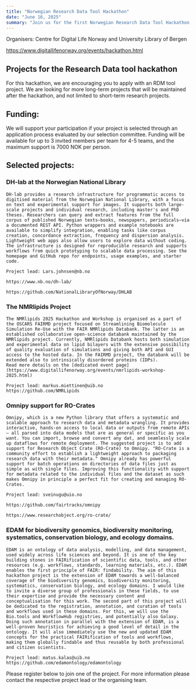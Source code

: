 ```yaml
---
title: "Norwegian Research Data Tool Hackathon"
date: "June 16, 2025"
summary: "Join us for the first Norwegian Research Data Tool Hackathon, hosted by the Centre for Digital Life Norway and the University Library of Bergen. This exciting event aims to bring together research software engineers and data engineers to collaborate on innovative tools for research data management."
---
```

Organisers: Centre for Digital Life Norway and University Library of Bergen 

https://www.digitallifenorway.org/events/hackathon.html

## Projects for the Research Data tool hackathon

For this hackathon, we are encouraging you to apply with an RDM tool project. We are looking for more long-term projects that will be maintained after the hackathon, and not limited to short-term research projects. 

## Funding:
We will support your participation if your project is selected through an application process evaluated by our selection committee. Funding will be available for up to 3 invited members per team for 4-5 teams, and the maximum support is 7000 NOK per person.

## Selected projects:
 

### DH-lab at the Norwegian National Library


    DH-lab provides a research infrastructure for programmatic access to digitised material from the Norwegian National Library, with a focus on text and experimental support for images. It supports both large-scale projects and individual research, including master's and PhD theses. Researchers can query and extract features from the full corpus of published Norwegian texts—books, newspapers, periodicals—via a documented REST API. Python wrappers and example notebooks are available to simplify integration, enabling tasks like corpus creation, concordance extraction, frequency and dispersion analysis. Lightweight web apps also allow users to explore data without coding. The infrastructure is designed for reproducible research and supports workflows from quick prototyping to scalable data processing. See the homepage and GitHub repo for endpoints, usage examples, and starter code.

    Project lead: Lars.johnsen@nb.no

    https://www.nb.no/dh-lab/

    https://github.com/NationalLibraryOfNorway/DHLAB

### The NMRlipids Project

    The NMRlipids 2025 Hackathon and Workshop is organised as a part of the OSCARS FAIRMD project focused on Streamlining Biomolecule Simulation Re-Use with the FAIR NMRlipids Databank. The latter is an established collaborative open-science databank maintained by the NMRlipids project. Currently, NMRlipids Databank hosts both simulation and experimental data on lipid bilayers with the extensive possibility of quality evaluation of simulations and giving both API and GUI access to the hosted data. In the FAIRMD project, the databank will be extended also to intrinsically disordered proteins (IDPs).  
    Read more details on the [dedicated event page](https://www.digitallifenorway.org/events/nmrlipids-workshop-2025.html)

    Project lead: markus.miettinen@uib.no
    https://github.com/NMRLipids

### Omnipy support for RO-Crates

    Omnipy, which is a new Python library that offers a systematic and scalable approach to research data and metadata wrangling. It provides interactive, hands-on access to local data or outputs from remote APIs – all parsed into data models that are as general or specific as you want. You can import, browse and convert any dat, and seamlessly scale up dataflows for remote deployment. The suggested project is to add support for Research Object Crate (RO-Crate) to Omnipy. "RO-Crate is a community effort to establish a lightweight approach to packaging research data with their metadata." Omnipy already has powerful support for batch operations on directories of data files just as simple as with single files. Improving this functionality with support for metadata related to the individual files and the dataset as such makes Omnipy in principle a perfect fit for creating and managing RO-Crates.

    Project lead: sveinugu@uio.no

    https://github.com/fairtracks/omnipy

    https://www.researchobject.org/ro-crate/

### EDAM for biodiversity genomics, biodiversity monitoring, systematics, conservation biology, and ecology domains.

    EDAM is an ontology of data analysis, modelling, and data management, used widely across life sciences and beyond. It is one of the key building stones in FAIRification of scientific data, tools, and other resources (e.g. workflows, standards, learning materials, etc.). EDAM enables the first principle of FAIR: findability. The aim of this hackathon project is the extension of EDAM towards a well-balanced coverage of the biodiversity genomics, biodiversity monitoring, systematics, conservation biology, and ecology domains. I would like to invite a diverse group of professionals in these fields, to use their expertise and provide the necessary content and conceptualisation for this work. The second part of this project will be dedicated to the registration, annotation, and curation of tools and workflows used in these domains. For this, we will use the Bio.tools and WorkflowHub registries, and potentially also Galaxy. Doing such annotation in parallel with the extension of EDAM, is a well-proven heuristics for achieving a good level of detail in the ontology. It will also immediately use the new and updated EDAM concepts for the practical FAIRification of tools and workflows, making them globally findable and thus reusable by both professional and citizen scientists.

    Project lead: matus.kalas@uib.no
    https://github.com/edamontology/edamontology

Please register below to join one of the project. For more information please contact the respective project lead or the organising team.